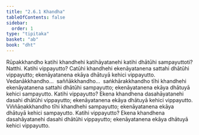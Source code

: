 ```yaml
---
title: "2.6.1 Khandha"
tableOfContents: false
sidebar:
  order: 1
type: "tipitaka"
basket: "ab"
book: "dht"
---
```



<DynamicBreadcrumb />

<Division number="228" book="dht" bookNo="31" page="43">

<Paragraph number="305" book="dht">
Rūpakkhandho katihi khandhehi katihāyatanehi katihi dhātūhi sampayuttoti? Natthi. Katihi vippayutto? Catūhi khandhehi ekenāyatanena sattahi dhātūhi vippayutto; ekenāyatanena ekāya dhātuyā kehici vippayutto.
</Paragraph>

</Division>
<Division number="229" book="dht" bookNo="31" page="43">

<Paragraph number="306" book="dht">
Vedanākkhandho…  saññākkhandho…  saṅkhārakkhandho tīhi khandhehi ekenāyatanena sattahi dhātūhi sampayutto; ekenāyatanena ekāya dhātuyā kehici sampayutto. Katihi vippayutto? Ekena khandhena dasahāyatanehi dasahi dhātūhi vippayutto; ekenāyatanena ekāya dhātuyā kehici vippayutto.
</Paragraph>

</Division>
<Division number="230" book="dht" bookNo="31" page="43">

<Paragraph number="307" book="dht">
Viññāṇakkhandho tīhi khandhehi sampayutto; ekenāyatanena ekāya dhātuyā kehici sampayutto. Katihi vippayutto? Ekena khandhena dasahāyatanehi dasahi dhātūhi vippayutto; ekenāyatanena ekāya dhātuyā kehici vippayutto.
</Paragraph>
</Division>